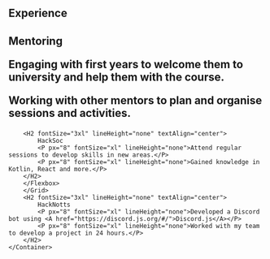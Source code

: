<Section py="8|12|16|24">
    <Container>
        <H1 m="0" fontWeight="extrabold" lineHeight="tight">
            Experience
        </H1>
        <Grid col="1|2" gap="4" alignItems="left">
        <H2 fontSize="3xl" lineHeight="none" textAlign="center">
            Mentoring
            <P px="8" fontSize="xl" lineHeight="none">Engaging with first years to welcome them to university and help them with the course.</P>
            <P px="8" fontSize="xl" lineHeight="none">Working with other mentors to plan and organise sessions and activities.</P>
        </H2>
        <Flexbox
            flexDirection="column"
            alignItems="center|flex-start"
            textAlign="center|left"
        >
        
        <H2 fontSize="3xl" lineHeight="none" textAlign="center">
            HackSoc
            <P px="8" fontSize="xl" lineHeight="none">Attend regular sessions to develop skills in new areas.</P>
            <P px="8" fontSize="xl" lineHeight="none">Gained knowledge in Kotlin, React and more.</P>
        </H2>
        </Flexbox>
        </Grid>
        <H2 fontSize="3xl" lineHeight="none" textAlign="center">
            HackNotts
            <P px="8" fontSize="xl" lineHeight="none">Developed a Discord bot using <A href="https://discord.js.org/#/">Discord.js</A></P>
            <P px="8" fontSize="xl" lineHeight="none">Worked with my team to develop a project in 24 hours.</P>
        </H2>
    </Container>
</Section>
